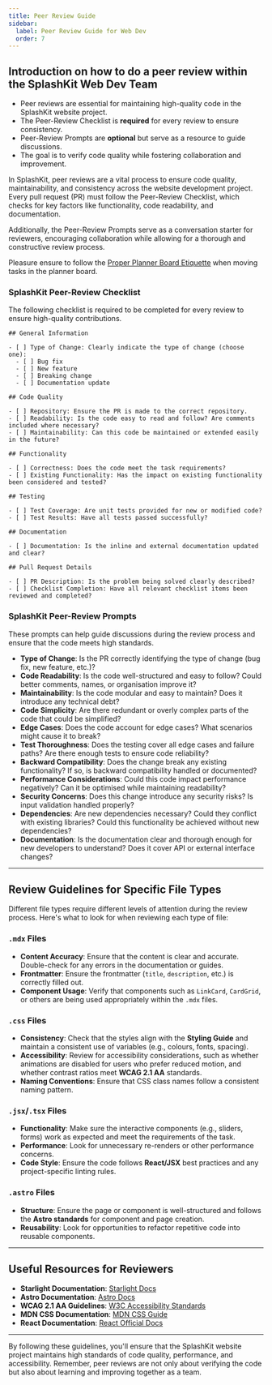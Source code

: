 ```yaml
---
title: Peer Review Guide
sidebar:
  label: Peer Review Guide for Web Dev
  order: 7
---
```



## Introduction on how to do a peer review within the SplashKit Web Dev Team

<Aside type="tip" title="TL;DR">

- Peer reviews are essential for maintaining high-quality code in the SplashKit website project.
- The Peer-Review Checklist is **required** for every review to ensure consistency.
- Peer-Review Prompts are **optional** but serve as a resource to guide discussions.
- The goal is to verify code quality while fostering collaboration and improvement.

</Aside>

In SplashKit, peer reviews are a vital process to ensure code quality, maintainability, and
consistency across the website development project. Every pull request (PR) must follow the
Peer-Review Checklist, which checks for key factors like functionality, code readability, and
documentation.

Additionally, the Peer-Review Prompts serve as a conversation starter for reviewers, encouraging
collaboration while allowing for a thorough and constructive review process.

<Aside type="caution" title="Card Movement in Planner">

Pleasure ensure to follow the
[Proper Planner Board Etiquette](/products/splashkit/splashkit-website/onboarding/07-planner-board)
when moving tasks in the planner board.

</Aside>

### SplashKit Peer-Review Checklist

The following checklist is required to be completed for every review to ensure high-quality
contributions.

```plaintext
## General Information

- [ ] Type of Change: Clearly indicate the type of change (choose one):
  - [ ] Bug fix
  - [ ] New feature
  - [ ] Breaking change
  - [ ] Documentation update

## Code Quality

- [ ] Repository: Ensure the PR is made to the correct repository.
- [ ] Readability: Is the code easy to read and follow? Are comments included where necessary?
- [ ] Maintainability: Can this code be maintained or extended easily in the future?

## Functionality

- [ ] Correctness: Does the code meet the task requirements?
- [ ] Existing Functionality: Has the impact on existing functionality been considered and tested?

## Testing

- [ ] Test Coverage: Are unit tests provided for new or modified code?
- [ ] Test Results: Have all tests passed successfully?

## Documentation

- [ ] Documentation: Is the inline and external documentation updated and clear?

## Pull Request Details

- [ ] PR Description: Is the problem being solved clearly described?
- [ ] Checklist Completion: Have all relevant checklist items been reviewed and completed?
```

### SplashKit Peer-Review Prompts

These prompts can help guide discussions during the review process and ensure that the code meets
high standards.

- **Type of Change**: Is the PR correctly identifying the type of change (bug fix, new feature,
  etc.)?
- **Code Readability**: Is the code well-structured and easy to follow? Could better comments,
  names, or organisation improve it?
- **Maintainability**: Is the code modular and easy to maintain? Does it introduce any technical
  debt?
- **Code Simplicity**: Are there redundant or overly complex parts of the code that could be
  simplified?
- **Edge Cases**: Does the code account for edge cases? What scenarios might cause it to break?
- **Test Thoroughness**: Does the testing cover all edge cases and failure paths? Are there enough
  tests to ensure code reliability?
- **Backward Compatibility**: Does the change break any existing functionality? If so, is backward
  compatibility handled or documented?
- **Performance Considerations**: Could this code impact performance negatively? Can it be optimised
  while maintaining readability?
- **Security Concerns**: Does this change introduce any security risks? Is input validation handled
  properly?
- **Dependencies**: Are new dependencies necessary? Could they conflict with existing libraries?
  Could this functionality be achieved without new dependencies?
- **Documentation**: Is the documentation clear and thorough enough for new developers to
  understand? Does it cover API or external interface changes?

---

## Review Guidelines for Specific File Types

Different file types require different levels of attention during the review process. Here's what to
look for when reviewing each type of file:

### `.mdx` Files

- **Content Accuracy**: Ensure that the content is clear and accurate. Double-check for any errors
  in the documentation or guides.
- **Frontmatter**: Ensure the frontmatter (`title`, `description`, etc.) is correctly filled out.
- **Component Usage**: Verify that components such as `LinkCard`, `CardGrid`, or others are being
  used appropriately within the `.mdx` files.

### `.css` Files

- **Consistency**: Check that the styles align with the **Styling Guide** and maintain a consistent
  use of variables (e.g., colours, fonts, spacing).
- **Accessibility**: Review for accessibility considerations, such as whether animations are
  disabled for users who prefer reduced motion, and whether contrast ratios meet **WCAG 2.1 AA**
  standards.
- **Naming Conventions**: Ensure that CSS class names follow a consistent naming pattern.

### `.jsx`/`.tsx` Files

- **Functionality**: Make sure the interactive components (e.g., sliders, forms) work as expected
  and meet the requirements of the task.
- **Performance**: Look for unnecessary re-renders or other performance concerns.
- **Code Style**: Ensure the code follows **React/JSX** best practices and any project-specific
  linting rules.

### `.astro` Files

- **Structure**: Ensure the page or component is well-structured and follows the **Astro standards**
  for component and page creation.
- **Reusability**: Look for opportunities to refactor repetitive code into reusable components.

---

## Useful Resources for Reviewers

- **Starlight Documentation**: [Starlight Docs](https://starlight.astro.build/getting-started/)
- **Astro Documentation**: [Astro Docs](https://docs.astro.build/en/getting-started/)
- **WCAG 2.1 AA Guidelines**: [W3C Accessibility Standards](https://www.w3.org/WAI/WCAG21/quickref/)
- **MDN CSS Documentation**: [MDN CSS Guide](https://developer.mozilla.org/en-US/docs/Web/CSS)
- **React Documentation**: [React Official Docs](https://reactjs.org/docs/getting-started.html)

---

By following these guidelines, you'll ensure that the SplashKit website project maintains high
standards of code quality, performance, and accessibility. Remember, peer reviews are not only about
verifying the code but also about learning and improving together as a team.
